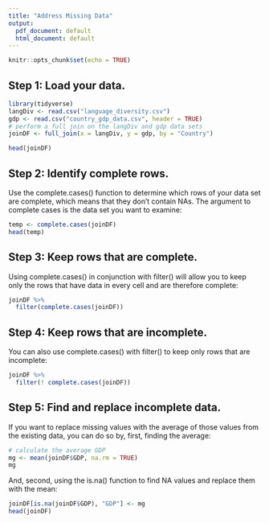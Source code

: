 ```yaml
---
title: "Address Missing Data"
output:
  pdf_document: default
  html_document: default
---
```


```r
knitr::opts_chunk$set(echo = TRUE)
```

## Step 1: Load your data.
```r
library(tidyverse)
langDiv <- read.csv("language_diversity.csv") 
gdp <- read.csv("country_gdp_data.csv", header = TRUE)
# perform a full join on the langDiv and gdp data sets
joinDF <- full_join(x = langDiv, y = gdp, by = "Country")

head(joinDF)
```

## Step 2: Identify complete rows.
Use the complete.cases() function to determine which rows of your data set are complete, which means that they don't contain NAs. The argument to complete cases is the data set you want to examine: 

```r
temp <- complete.cases(joinDF)
head(temp)
```

## Step 3: Keep rows that are complete.
Using complete.cases() in conjunction with filter() will allow you to keep only the rows that have data in every cell and are therefore complete:

```r
joinDF %>%
  filter(complete.cases(joinDF))
```

## Step 4: Keep rows that are incomplete.
You can also use complete.cases() with filter() to keep only rows that are incomplete:

```r
joinDF %>%
  filter(! complete.cases(joinDF))
```

## Step 5: Find and replace incomplete data.
If you want to replace missing values with the average of those values from the existing data, you can do so by, first, finding the average:  

```r
# calculate the average GDP
mg <- mean(joinDF$GDP, na.rm = TRUE)
mg
```

And, second, using the is.na() function to find NA values and replace them with the mean:
 
```r
joinDF[is.na(joinDF$GDP), "GDP"] <- mg
head(joinDF)
```

